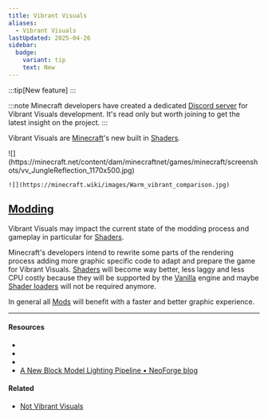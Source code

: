 ```yaml
---
title: Vibrant Visuals
aliases:
  - Vibrant Visuals
lastUpdated: 2025-04-26
sidebar:
  badge:
    variant: tip
    text: New
---
```



:::tip[New feature]
:::

:::note
   Minecraft developers have created a dedicated [Discord server](https://discord.gg/2x2p2n8) for Vibrant
   Visuals development. It's read only but worth joining to get the latest
   insight on the project.
:::

Vibrant Visuals are [Minecraft](/minecraft)'s new built in [Shaders](/shader).

<Yb src="https://youtube.com/embed/jGNgh5zEFkY?start=926" />

<Gallery>
	![](https://minecraft.net/content/dam/minecraftnet/games/minecraft/screenshots/vv_JungleReflection_1170x500.jpg)

	![](https://minecraft.wiki/images/Warm_vibrant_comparison.jpg)
</Gallery>

<Yb src="https://youtube.com/embed/5zcZJcXRdw0" />

## [Modding](/modding)
Vibrant Visuals may impact the current state of the modding process and gameplay in particular for [Shaders](/shader).

Minecraft's developers intend to rewrite some parts of the rendering process adding more graphic specific code to adapt and prepare the game for Vibrant Visuals. [Shaders](/shader) will become way better, less laggy and less CPU costly because they will be supported by the [Vanilla](/vanilla) engine and maybe [Shader loaders](/shaderloader) will not be required anymore.

In general all [Mods](/mod) will benefit with a faster and better graphic experience.

---

#### Resources

- <Wiki src="https://minecraft.wiki/w/Vibrant_Visuals" />
- <Blog src="https://minecraft.net/en-us/article/minecraft-vibrant-visuals" />
- <Blog src="https://minecraft.net/en-us/article/take-a-vibrant-test-flight" />
- [A New Block Model Lighting Pipeline • NeoForge blog](https://neoforged.net/news/enhanced-ao)

#### Related

- [Not Vibrant Visuals](/lighting)